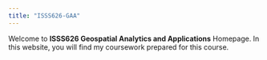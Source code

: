 ```yaml
---
title: "ISSS626-GAA"
---
```


Welcome to **ISSS626 Geospatial Analytics and Applications** Homepage. In this website, you will find my coursework prepared for this course.
